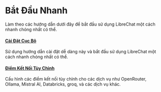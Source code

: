 # Bắt Đầu Nhanh

Làm theo các hướng dẫn dưới đây để bắt đầu sử dụng LibreChat một cách nhanh chóng nhất có thể.

#### [Cài Đặt Cục Bộ](./quick_start/local_setup)

Sử dụng hướng dẫn cài đặt dễ dàng này và bắt đầu sử dụng LibreChat một cách nhanh chóng nhất có thể.

#### [Điểm Kết Nối Tùy Chỉnh](./quick_start/custom_endpoints)

Cấu hình các điểm kết nối tùy chỉnh cho các dịch vụ như OpenRouter, Ollama, Mistral AI, Databricks, groq, và các dịch vụ khác.
